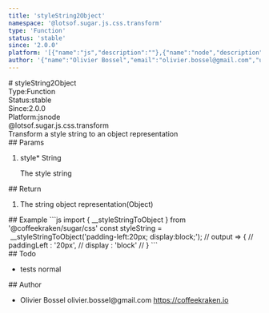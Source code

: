 ```yaml
---
title: 'styleString2Object'
namespace: '@lotsof.sugar.js.css.transform'
type: 'Function'
status: 'stable'
since: '2.0.0'
platform: '[{"name":"js","description":""},{"name":"node","description":""}]'
author: '{"name":"Olivier Bossel","email":"olivier.bossel@gmail.com","url":"https://coffeekraken.io"}'
---
```

<div class="docmap-mdx">
# styleString2Object
<div class="_metas">
<div class="_type"><span class="_type-label">Type:</span><span class="_type-value">Function</span></div>
<div class="_status"><span class="_status-label">Status:</span><span class="_status-value -stable">stable</span></div>
<div class="_since"><span class="_since-label">Since:</span><span class="_since-value">2.0.0</span></div>
<div class="_platform"><span class="_platform-label">Platform:</span><span class="_platform-value">js</span><span class="_platform-value">node</span></div>
</div>
<div class="_namespace">@lotsof.sugar.js.css.transform</div>
<div class="_description">
Transform a style string to an object representation
</div>
<div class="_params">
## Params
<ol class="_list">
<li class="_item">
<span class="_name">style<span class="_required">*</span></span><span class="_default"></span> <span class="_type">String</span>
<p class="_description">The style string</p>
</li>
</ol>
</div>
<div class="_return">
## Return
<ol class="_list">
<li class="_item">
<span class="_description">The string object representation</span><span class="_default"></span><span class="_type">&lpar;Object&rpar;</span>
</li>
</ol>
</div>
<div class="_examples">
## Example
```js
import { __styleStringToObject } from '@coffeekraken/sugar/css'
const styleString =  __styleStringToObject('padding-left:20px; display:block;');
// output => {
//		paddingLeft : '20px',
// 		display : 'block'
// }
```
</div>
<div class="_todo">
## Todo
<ul class="_list">
<li class="_item">
<span class="_description">tests</span>
<span class="_priority -normal">normal</span>
</li>
</ul>
</div>
<div class="_author">
## Author
<ul class="_list">
<li class="_item">
<span class="_name">Olivier Bossel</span>
<span class="_email">olivier.bossel@gmail.com</span>
<a href="https://coffeekraken.io" target="_blank" class="_url">https://coffeekraken.io</a>
</li>
</ul>
</div>
</div>